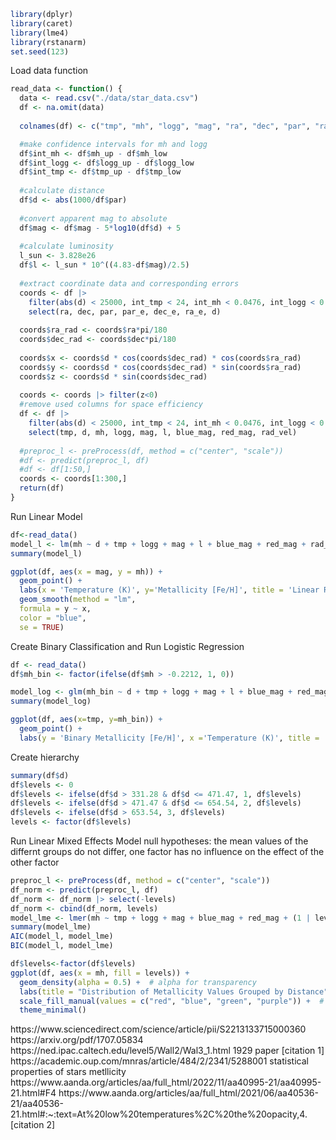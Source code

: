 ```r
library(dplyr)
library(caret)
library(lme4)
library(rstanarm)
set.seed(123)
```


Load data function
```r
read_data <- function() {
  data <- read.csv("./data/star_data.csv")
  df <- na.omit(data)
  
  colnames(df) <- c("tmp", "mh", "logg", "mag", "ra", "dec", "par", "ra_e", "dec_e", "par_e", "logg_low", "logg_up", "mh_low", "mh_up","tmp_low", "tmp_up", "blue_mag", "red_mag", "rad_vel")

  #make confidence intervals for mh and logg
  df$int_mh <- df$mh_up - df$mh_low
  df$int_logg <- df$logg_up - df$logg_low
  df$int_tmp <- df$tmp_up - df$tmp_low
  
  #calculate distance
  df$d <- abs(1000/df$par)
  
  #convert apparent mag to absolute
  df$mag <- df$mag - 5*log10(df$d) + 5
  
  #calculate luminosity
  l_sun <- 3.828e26
  df$l <- l_sun * 10^((4.83-df$mag)/2.5)
  
  #extract coordinate data and corresponding errors
  coords <- df |>
    filter(abs(d) < 25000, int_tmp < 24, int_mh < 0.0476, int_logg < 0.025) |>
    select(ra, dec, par, par_e, dec_e, ra_e, d)
  
  coords$ra_rad <- coords$ra*pi/180
  coords$dec_rad <- coords$dec*pi/180
  
  coords$x <- coords$d * cos(coords$dec_rad) * cos(coords$ra_rad)
  coords$y <- coords$d * cos(coords$dec_rad) * sin(coords$ra_rad)
  coords$z <- coords$d * sin(coords$dec_rad)
  
  coords <- coords |> filter(z<0)
  #remove used columns for space efficiency
  df <- df |> 
    filter(abs(d) < 25000, int_tmp < 24, int_mh < 0.0476, int_logg < 0.025, par_e < 0.0132) |>
    select(tmp, d, mh, logg, mag, l, blue_mag, red_mag, rad_vel) 
  
  #preproc_l <- preProcess(df, method = c("center", "scale"))
  #df <- predict(preproc_l, df)
  #df <- df[1:50,]
  coords <- coords[1:300,]
  return(df)
}
```

Run Linear Model

```r
df<-read_data()
model_l <- lm(mh ~ d + tmp + logg + mag + l + blue_mag + red_mag + rad_vel, data = df)
summary(model_l)

ggplot(df, aes(x = mag, y = mh)) +
  geom_point() +     
  labs(x = 'Temperature (K)', y='Metallicity [Fe/H]', title = 'Linear Relationship Between Temperature and Metallicity') +
  geom_smooth(method = "lm",         
  formula = y ~ x,       
  color = "blue",         
  se = TRUE)
```

Create Binary Classification and Run Logistic Regression
```r
df <- read_data()
df$mh_bin <- factor(ifelse(df$mh > -0.2212, 1, 0))

model_log <- glm(mh_bin ~ d + tmp + logg + mag + l + blue_mag + red_mag + rad_vel, data = df, family = binomial(link = "logit"))
summary(model_log)

ggplot(df, aes(x=tmp, y=mh_bin)) + 
  geom_point() +
  labs(y = 'Binary Metallicity [Fe/H]', x ='Temperature (K)', title = 'Temperature vs. Binary Metallicity (Above -0.22)')

```






Create hierarchy
```r
summary(df$d)
df$levels <- 0
df$levels <- ifelse(df$d > 331.28 & df$d <= 471.47, 1, df$levels)
df$levels <- ifelse(df$d > 471.47 & df$d <= 654.54, 2, df$levels)
df$levels <- ifelse(df$d > 653.54, 3, df$levels)
levels <- factor(df$levels)
```


Run Linear Mixed Effects Model
null hypotheses: the mean values of the differnt groups do not differ, one factor has no influence on the effect of the other factor
```r
preproc_l <- preProcess(df, method = c("center", "scale"))
df_norm <- predict(preproc_l, df)
df_norm <- df_norm |> select(-levels)
df_norm <- cbind(df_norm, levels)
model_lme <- lmer(mh ~ tmp + logg + mag + blue_mag + red_mag + (1 | levels), data = df_norm)
summary(model_lme)
AIC(model_l, model_lme)
BIC(model_l, model_lme)

df$levels<-factor(df$levels)
ggplot(df, aes(x = mh, fill = levels)) +
  geom_density(alpha = 0.5) +  # alpha for transparency
  labs(title = "Distribution of Metallicity Values Grouped by Distance", x = "Metallicity", y = "Density") +
  scale_fill_manual(values = c("red", "blue", "green", "purple")) +  # Custom colors
  theme_minimal()
```


https://www.sciencedirect.com/science/article/pii/S2213133715000360
https://arxiv.org/pdf/1707.05834    
https://ned.ipac.caltech.edu/level5/Wall2/Wal3_1.html
1929 paper [citation 1]
https://academic.oup.com/mnras/article/484/2/2341/5288001 statistical properties of stars metllicity
https://www.aanda.org/articles/aa/full_html/2022/11/aa40995-21/aa40995-21.html#F4 
https://www.aanda.org/articles/aa/full_html/2021/06/aa40536-21/aa40536-21.html#:~:text=At%20low%20temperatures%2C%20the%20opacity,4. [citation 2]










